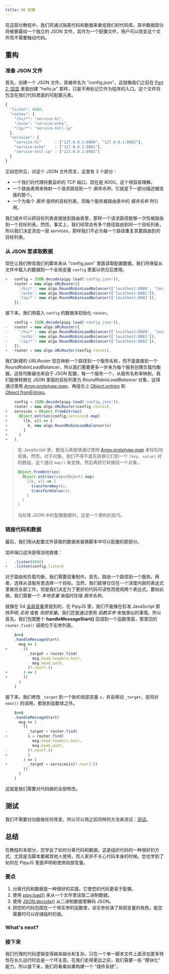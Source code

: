 ```yaml
---
title: 06 配置
---
```


在这部分教程中，我们将通过隔离代码和数据来重组我们的代码库。其中数据部分将被暴露给一个独立的 JSON 文件，其作为一个配置文件，用户可以改变这个文件而不需要触动代码。

## 重构

### 准备 JSON 文件

首先，创建一个 JSON 文件，其被命名为 "config.json"，这就像我们之前在 [Part 2: 回显](/tutorial/02-echo/#创建一个-pipy-代码库) 里面创建 "hello.js" 那样，只是不再标记它作为程序的入口。这个文件将包含在我们代码里面的可配置元素。

``` js
{
  "listen": 8000,
  "routes": {
    "/hi/*": "service-hi",
    "/echo": "service-echo",
    "/ip/*": "service-tell-ip"
  },
  "services": {
    "service-hi"      : ["127.0.0.1:8080", "127.0.0.1:8082"],
    "service-echo"    : ["127.0.0.1:8081"],
    "service-tell-ip" : ["127.0.0.1:8082"]
  }
}
```

正如您所见，对这个 JSON 文件而言，这里有 3 个部分：

- 一个我们的代理将要监听的 TCP 端口，现在是 8000。这个很容易理解。
- 一个路由表用来映射一个请求路径到一个 _服务名称_，它就是下一部分描述被连接的那个。
- 一个为每个 _服务_ 提供的目标列表，而每个服务被路由表中的 _服务名称_ 所引用。

我们或许可以把目标列表直接放到路由表里，那样一个请求路径能够一次性被路由到一个目标列表。然而，事实上，我们经常会有多个路径路由到同一个目标列表，所以我们决定添加一层 _services_，那样我们不必为每一个路径重复其要路由到的目标列表。

### 从 JSON 里读取数据

现在让我们修改我们的脚本来从 "config.json" 里面读取配置数据。我们将保留从文件中载入的数据到一个全局变量 `config` 里面以供日后使用。

``` js
+   config = JSON.decode(pipy.load('config.json')),
    router = new algo.URLRouter({
      '/hi/*': new algo.RoundRobinLoadBalancer(['localhost:8080', 'localhost:8082']),
      '/echo': new algo.RoundRobinLoadBalancer(['localhost:8081']),
      '/ip/*': new algo.RoundRobinLoadBalancer(['localhost:8082']),
    }),
```

接下来，我们用载入 `config` 的数据来初始化 `router`。 

``` js
    config = JSON.decode(pipy.load('config.json')),
-   router = new algo.URLRouter({
-     '/hi/*': new algo.RoundRobinLoadBalancer(['localhost:8080', 'localhost:8082']),
-     '/echo': new algo.RoundRobinLoadBalancer(['localhost:8081']),
-     '/ip/*': new algo.RoundRobinLoadBalancer(['localhost:8082']),
-   }),
+   router = new algo.URLRouter(config.routes),
```

我们新建的 _URLRouter_ 现在映射一个路径到一个服务名称，而不是直接到一个 _RoundRobinLoadBalancer_，所以我们需要更多一步来为每个服务创建负载均衡器。这些均衡器也来自于 JSON 配置，每一个服务一个，从服务名称来映射。我们能够转换在 JSON 里面的目标列表为 _RoundRobinLoadBalancer_ 对象，这得通过使用 [_Array.prototype.map_](https://developer.mozilla.org/docs/Web/JavaScript/Reference/Global_Objects/Array/map)，再组合上 [_Object.entries_](https://developer.mozilla.org/docs/Web/JavaScript/Reference/Global_Objects/Object/entries) 和 [_Object.fromEntries_](https://developer.mozilla.org/docs/Web/JavaScript/Reference/Global_Objects/Object/fromEntries)。

``` js
    config = JSON.decode(pipy.load('config.json')),
    router = new algo.URLRouter(config.routes),
+   services = Object.fromEntries(
+     Object.entries(config.services).map(
+       ([k, v]) => [
+         k, new algo.RoundRobinLoadBalancer(v)
+       ]
+     )
+   ),
```

> 在 JavaScript 里，数组元素能够通过使用 [_Array.prototype.map_](https://developer.mozilla.org/docs/Web/JavaScript/Reference/Global_Objects/Array/map) 来轻松地变换。然而，对于对象，我们不得不首先转换它们到一个 `[key, value]` 对的数组，这个通过 `map()` 来变换，然后再把它转换回一个对象。
> ``` js
> Object.fromEntries(
>   Object.entries(inputObject).map(
>     ([k, v]) => [
>       transformKey(k),
>       transformValue(v),
>     ]
>   )
> )
> ```
> 当处理 JSON 中的配置数据时，这是一个便利的技巧。

### 链接代码和数据

最后，我们用从配置文件获取的数据来替换脚本中可以配置的那部分。

监听端口这块是相当地直接：

``` js
-   .listen(8000)
+   .listen(config.listen)
```

对于路由和负载均衡，我们需要双重制作。首先，路由一个路径到一个服务。再者，选择从该服务里选择一个目标。当然，我们能够仅仅在一个深度内嵌的表达式里做完全部工作，但是我们决定为了更好的代码可读性而使用两个表达式。要如此做，我们需要一个 _本地变量_ 来临时存储 _服务名称_。

就像在 04 [全局变量](/tutorial/04-routing/#全局变量)里提到的，在 PipyJS 里，我们不能像在标准 JavaScript 那样声明 _全局_ 或者 _局部变量_。我们还是通过使用 _函数实参_ 来做类似的事情。所以首先，我们包围整个 **handleMessageStart()** 回调到一个函数里面，那里旧的 `router.find()` 调用位于实参列表。

``` js
    $=>$
    .handleMessageStart(
      msg => (
+       ((
          _target = router.find(
            msg.head.headers.host,
            msg.head.path,
          )?.next?.()
+       ) => (
+       ))
      )
    )
```

接下来，我们修改 `_target` 到一个新的局部变量 `s`，并且移动 `_target`，连同对 `next()` 的调用，都放到函数体之外。

``` js
    $=>$
    .handleMessageStart(
      msg => (
        ((
-         _target = router.find(
+         s = router.find(
            msg.head.headers.host,
            msg.head.path,
-         )?.next?.()
+         )
        ) => (
+         _target = services[s]?.next?.()
        ))
      )
    )
```

这就是我们需要对代码做的全部修改。

## 测试

我们不需要对功能做任何改变，所以可以用之前同样的方法来测试：[测试](/tutorial/05-load-balancing#测试)。

## 总结

在教程的本部分，您学会了如何分离代码和数据。这是组织代码的一种很好的方式，尤其是当脚本要被其他人使用，而人家并不关心代码本身的时候。您也学到了如何在 PipyJS 里面声明和使用局部变量。

### 要点

1. 分离代码和数据是一种很好的实践，它使您的代码更易于配置。
2. 使用 [pipy.load()](/reference/api/pipy/load) 来从一个文件里读取二进制数据。
3. 使用 [JSON.decode()](/reference/api/JSON/decode) 从二进制数据里解码 JSON。
4. 把您的代码包围在一个带实参的函数里，该实参扮演了局部变量的角色，能您需要时可以存储临时的值。

### What's next?
### 接下来

我们代理的代码逻辑变得越来越长和复杂。只在一个单一脚本文件上面添加更多特性在长久运行时会是一个坏主意。在我们走得更远之前，我们需要一些 "模块化" 能力。所以接下来，我们将看看如果构建一个 "插件系统"。